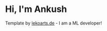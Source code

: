 # Hi, I'm Ankush

Template by [lekoarts.de](https://www.lekoarts.de?utm_source=cara&utm_medium=Starter) - I am a ML developer!
